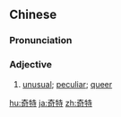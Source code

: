 ==Chinese==
{{zh-forms}}

===Pronunciation===
{{zh-pron
|m=qítè
|c=kei4 dak6
|mn=qz:kî-tia̍k/xm,zz:kî-te̍k
|cat=a
}}

===Adjective===
{{zh-adj}}

# [[unusual]]; [[peculiar]]; [[queer]]

{{zh-cat|Advanced}}

[[hu:奇特]]
[[ja:奇特]]
[[zh:奇特]]